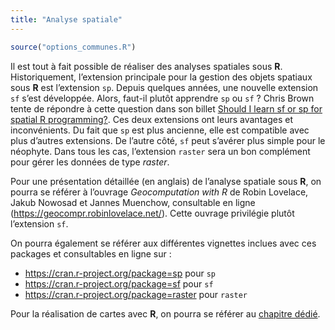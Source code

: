 ```yaml
---
title: "Analyse spatiale"
---
```


```r
source("options_communes.R")
```

Il est tout à fait possible de réaliser des analyses spatiales sous **R**. Historiquement, l'extension principale pour la gestion des objets spatiaux sous **R** est l'extension `sp`{.pkg}. Depuis quelques années, une nouvelle extension `sf`{.pkg} s'est développée. Alors, faut-il plutôt apprendre `sp`{.pkg} ou `sf`{.pkg} ? Chris Brown tente de répondre à cette question dans son billet [Should I learn sf or sp for spatial R programming?](http://www.seascapemodels.org/rstats/2018/03/23/should-I-learn-sp-or-sf.html). Ces deux extensions ont leurs avantages et inconvénients. Du fait que `sp`{.pkg} est plus ancienne, elle est compatible avec plus d'autres extensions. De l'autre côté, `sf`{.pkg} peut s'avérer plus simple pour le néophyte. Dans tous les cas, l'extension `raster`{.pkg} sera un bon complément pour gérer les données de type <dfn>raster</dfn>.

Pour une présentation détaillée (en anglais) de l'analyse spatiale sous **R**, on pourra se référer à l'ouvrage *Geocomputation with R* de Robin Lovelace, Jakub Nowosad et Jannes Muenchow, consultable en ligne (<https://geocompr.robinlovelace.net/>). Cette ouvrage privilégie plutôt l'extension `sf`{.pkg}.

On pourra également se référer aux différentes vignettes inclues avec ces packages et consultables en ligne sur :

- <https://cran.r-project.org/package=sp> pour `sp`{.pkg}
- <https://cran.r-project.org/package=sf> pour `sf`{.pkg}
- <https://cran.r-project.org/package=raster> pour `raster`{.pkg}

Pour la réalisation de cartes avec **R**, on pourra se référer au [chapitre dédié](cartes.html).
